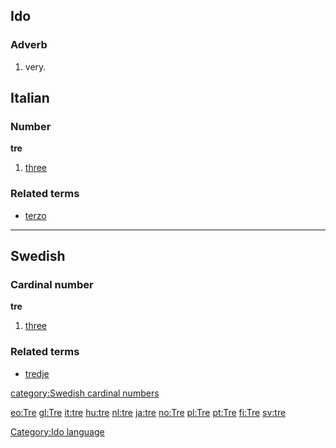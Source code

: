 ==Ido==
===Adverb===
# very.
[[Category:Ido language]]

==Italian==
===Number===
'''tre''' 

# [[three]]

===Related terms===
*[[terzo]]

----
==Swedish==
===Cardinal number===
'''tre'''

#[[three]]

===Related terms===
*[[tredje]]
[[category:Swedish cardinal numbers]]

[[eo:Tre]]
[[gl:Tre]]
[[it:tre]]
[[hu:tre]]
[[nl:tre]]
[[ja:tre]]
[[no:Tre]]
[[pl:Tre]]
[[pt:Tre]]
[[fi:Tre]]
[[sv:tre]]
